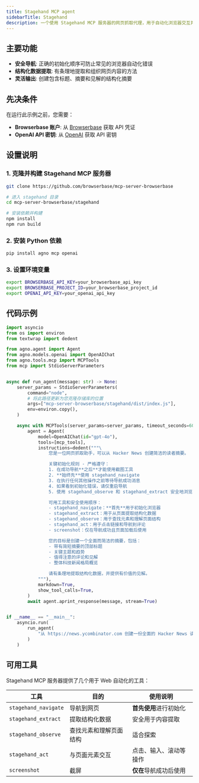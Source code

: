 ```yaml
---
title: Stagehand MCP agent
sidebarTitle: Stagehand
description: 一个使用 Stagehand MCP 服务器的网页抓取代理，用于自动化浏览器交互并从 Hacker News 创建结构化的内容摘要。
---
```


## 主要功能

- **安全导航**: 正确的初始化顺序可防止常见的浏览器自动化错误
- **结构化数据提取**: 有条理地提取和组织网页内容的方法
- **灵活输出**: 创建包含标题、摘要和见解的结构化摘要

## 先决条件

在运行此示例之前，您需要：

- **Browserbase 账户**: 从 [Browserbase](https://browserbase.com) 获取 API 凭证
- **OpenAI API 密钥**: 从 [OpenAI](https://platform.openai.com/settings/organization/api-keys) 获取 API 密钥

## 设置说明

### 1. 克隆并构建 Stagehand MCP 服务器
```bash
git clone https://github.com/browserbase/mcp-server-browserbase

# 进入 stagehand 目录
cd mcp-server-browserbase/stagehand

# 安装依赖并构建
npm install
npm run build
```

### 2. 安装 Python 依赖

```bash
pip install agno mcp openai
```

### 3. 设置环境变量

```bash
export BROWSERBASE_API_KEY=your_browserbase_api_key
export BROWSERBASE_PROJECT_ID=your_browserbase_project_id
export OPENAI_API_KEY=your_openai_api_key
```

## 代码示例

```python
import asyncio
from os import environ
from textwrap import dedent

from agno.agent import Agent
from agno.models.openai import OpenAIChat
from agno.tools.mcp import MCPTools
from mcp import StdioServerParameters


async def run_agent(message: str) -> None:
    server_params = StdioServerParameters(
        command="node",
        # 将此路径更新为您克隆存储库的位置
        args=["mcp-server-browserbase/stagehand/dist/index.js"],
        env=environ.copy(),
    )

    async with MCPTools(server_params=server_params, timeout_seconds=60) as mcp_tools:
        agent = Agent(
            model=OpenAIChat(id="gpt-4o"),
            tools=[mcp_tools],
            instructions=dedent("""\
                您是一位网页抓取助手，可以从 Hacker News 创建简洁的读者摘要。

                关键初始化规则 - 严格遵守：
                1. 在成功导航**之后**才能使用截图工具
                2. **始终先**使用 stagehand_navigate
                3. 在执行任何其他操作之前等待导航成功消息
                4. 如果看到初始化错误，请仅重启导航
                5. 使用 stagehand_observe 和 stagehand_extract 安全地浏览页面

                可用工具和安全使用顺序：
                - stagehand_navigate：**首先**用于初始化浏览器
                - stagehand_extract：用于从页面提取结构化数据
                - stagehand_observe：用于查找元素和理解页面结构
                - stagehand_act：用于点击链接和导航到评论
                - screenshot：仅在导航成功且页面加载后使用

                您的目标是创建一个全面而简洁的摘要，包括：
                - 带有简短摘要的顶部标题
                - 关键主题和趋势
                - 值得注意的评论和见解
                - 整体科技新闻格局概览

                请有条理地提取结构化数据，并提供有价值的见解。
            """),
            markdown=True,
            show_tool_calls=True,
        )
        await agent.aprint_response(message, stream=True)


if __name__ == "__main__":
    asyncio.run(
        run_agent(
            "从 https://news.ycombinator.com 创建一份全面的 Hacker News 读者摘要"
        )
    )
```
## 可用工具

Stagehand MCP 服务器提供了几个用于 Web 自动化的工具：

| 工具 | 目的 | 使用说明 |
|------|---------|-------------|
| `stagehand_navigate` | 导航到网页 | **首先使用**进行初始化 |
| `stagehand_extract` | 提取结构化数据 | 安全用于内容提取 |
| `stagehand_observe` | 查找元素和理解页面结构 | 适合探索 |
| `stagehand_act` | 与页面元素交互 | 点击、输入、滚动等操作 |
| `screenshot` | 截屏 | **仅在**导航成功后使用 |